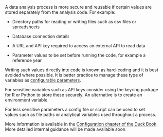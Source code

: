 <!-- Using configurable parameters -->

A data analysis process is more secure and reusable if certain values are stored separately from the analysis code. For example:

*	Directory paths for reading or writing files such as csv files or spreadsheets

*	Database connection details

*	A URL and API key required to access an external API to read data

*	Parameter values to be set before running the code, for example a reference year

Writing such values directly into code is known as hard-coding and it is best avoided where possible. It is better practice to manage these type of variables as [configurable parameters](https://best-practice-and-impact.github.io/qa-of-code-guidance/configuration.html).

For sensitive variables such as API keys consider using the keyring package for R or Python to store these securely. An alternative is to create an environment variable.

For less sensitive parameters a config file or script can be used to set values such as file paths or analytical variables used throughout a process. 

More information is available in the [Configuration chapter of the Duck Book](https://best-practice-and-impact.github.io/qa-of-code-guidance/configuration.html). More detailed internal guidance will be made available soon.
